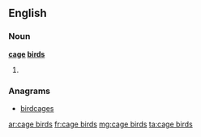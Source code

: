 ==English==

===Noun===
'''[[cage]] [[bird]]s'''

# {{plural of|cage bird}}

===Anagrams===
* [[birdcages#English|birdcages]]

[[ar:cage birds]]
[[fr:cage birds]]
[[mg:cage birds]]
[[ta:cage birds]]